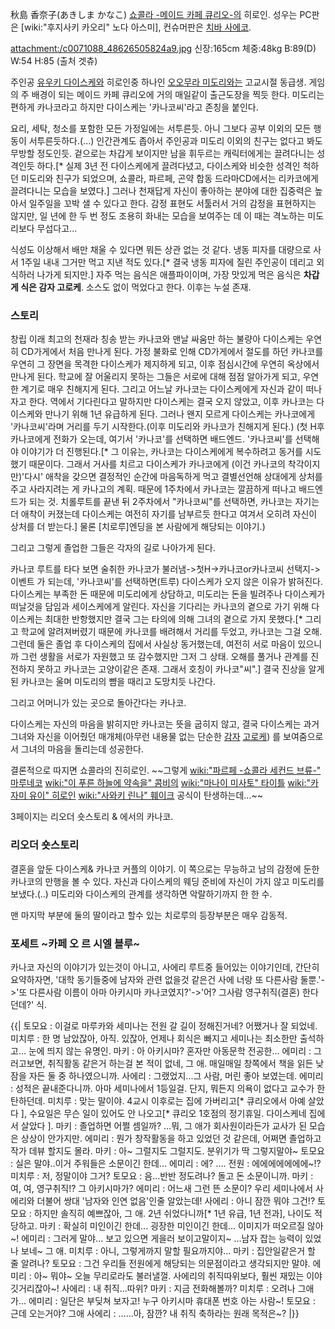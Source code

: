 秋島 香奈子(あきしま かなこ)
[[쇼콜라 -메이드 카페 큐리오-]]의 히로인.
성우는 PC판은 [wiki:"후지사키 카오리" 노다 아스미], 컨슈머판은 [[치바 사에코]]. 

attachment:/c0071088_48626505824a9.jpg
신장:165cm 체중:48kg B:89(D) W:54 H:85 (출처 겟츄)

주인공 [[유우키 다이스케]]와 히로인중 하나인 [[오오무라 미도리]]와는 고교시절 동급생. 게임의 주 배경이 되는 메이드 카페 큐리오에 거의 매일같이 출근도장을 찍듯 한다. 미도리는 편하게 카나코라고 하지만 다이스케는 '카나코씨'라고 존칭을 붙인다.

요리, 세탁, 청소를 포함한 모든 가정일에는 서투른듯. 아니 그보다 공부 이외의 모든 행동이 서투른듯하다.(...) 인간관계도 좁아서 주인공과 미도리 이외의 친구는 없다고 봐도 무방할 정도인듯. 겉으로는 차갑게 보이지만 남을 휘두르는 캐릭터에게는 끌려다니는 성격인듯 하다.[* 실제 3년 전 다이스케에게 끌려다녔고, 다이스케와 비슷한 성격인 척하던 미도리와 친구가 되었으며, 쇼콜라, 파르페, 곤약 합동 드라마CD에서는 리카코에게 끌려다니는 모습을 보였다.] 그러나 천재답게 자신이 좋아하는 분야에 대한 집중력은 높아서 일주일을 꼬박 샐 수 있다고 한다. 감정 표현도 서툴러서 거의 감정을 표현하지는 않지만, 일 년에 한 두 번 정도 조용히 화내는 모습을 보여주는 데 이 때는 격노하는 미도리보다 무섭다고...

식성도 이상해서 배만 채울 수 있다면 뭐든 상관 없는 것 같다. 냉동 피자를 대량으로 사서 1주일 내내 그거만 먹고 지낸 적도 있다.[* 결국 냉동 피자에 질린 주인공이 데리고 외식하러 나가게 되지만.] 자주 먹는 음식은 애플파이이며, 가장 맛있게 먹은 음식은 '''차갑게 식은 감자 고로케'''. 소스도 없이 먹었다고 한다. 이후는 누설 존재.

=== 스토리 ===
창립 이래 최고의 천재라 칭송 받는 카나코와 맨날 싸움만 하는 불량아 다이스케는 우연히 CD가게에서 처음 만나게 된다. 가정 불화로 인해 CD가게에서 절도를 하던 카나코를 우연히 그 장면을 목격한 다이스케가 제지하게 되고, 이후 점심시간에 우연히 옥상에서 만나게 된다. 학교에 잘 어울리지 못하는 그들은 서로에 대해 점점 알아가게 되고, 우연한 계기로 매우 친해지게 된다. 그리고 어느날 카나코는 다이스케에게 자신과 같이 떠나자고 한다. 역에서 기다린다고 말하지만 다이스케는 결국 오지 않았고, 이후 카나코는 다이스케와 만나기 위해 1년 유급하게 된다. 그러나 왠지 모르게 다이스케는 카나코에게 '카나코씨'라며 거리를 두기 시작한다.(이후 미도리와 카나코가 친해지게 된다.)
(첫 H후 카나코에게 전화가 오는데, 여기서 '카나코'를 선택하면 배드엔드. '카나코씨'를 선택해야 이야기가 더 진행된다.[* 그 이유는, 카나코는 다이스케에게 복수하려고 동거를 시도했기 때문이다. 그래서 거사를 치르고 다이스케가 카나코에게 (이건 카나코의 착각이지만)'다시' 애착을 갖으면 결정적인 순간에 마음독하게 먹고 결별선언해 상대에게 상처를 주고 사라지려는 게 카나고의 계획. 때문에 1주차에서 카나코는 깔끔하게 떠나고 배드엔드가 되는 것. 치롤루트를 끝낸 뒤 2주차에서 "카나코씨"를 선택하면, 카나코는 자기는 더 애착이 커졌는데 다이스케는 여전히 자기를 남부르듯 한다고 여겨서 오히려 자신이 상처를 더 받는다.] 물론 [치로루]엔딩을 본 사람에게 해당되는 이야기.)

그리고 그렇게 졸업한 그들은 각자의 길로 나아가게 된다.

카나코 루트를 타다 보면 술취한 카나코가 불러냄->첫H->카나코or카나코씨 선택지->이벤트 가 되는데, '카나코씨'를 선택하면(트루) 다이스케가 오지 않은 이유가 밝혀진다. 다이스케는 부족한 돈 때문에 미도리에게 상담하고, 미도리는 돈을 빌려주나 다이스케가 떠날것을 담임과 세이스케에게 알린다. 자신을 기다리는 카나코의 곁으로 가기 위해 다이스케는 최대한 반항했지만 결국 그는 타의에 의해 그녀의 곁으로 가지 못했다.[* 그리고 학교에 알려져버렸기 때문에 카나코를 배려해서 거리를 두었고, 카나코는 그걸 오해. 그런데 둘은 졸업 후 다이스케의 집에서 사실상 동거했는데, 여전히 서로 마음이 있으니까 그런 생활을 서로가 자원했고 또 감수했지만 그저 그 상태. 오해를 풀거나 관계를 진전하지 못하고 카나코는 고양이같은 존재. 그래서 호칭이 카나코"씨".] 결국 진상을 알게 된 카나코는 울며 미도리의 뺨을 때리고 도망치듯 나간다.

그리고 어머니가 있는 곳으로 돌아간다는 카나코.

다이스케는 자신의 마음을 밝히지만 카나코는 뜻을 굽히지 않고, 결국 다이스케는 과거 그녀와 자신을 이어줬던 매개체(아무런 내용물 없는 단순한 [[감자]] [[고로케]]) 를 보여줌으로서 그녀의 마음을 돌리는데 성공한다.

결론적으로 따지면 쇼콜라의 진히로인. ~~그렇게 [[wiki:"파르페 -쇼콜라 세컨드 브류-" 마루네코]] [[wiki:"이 푸른 하늘에 약속을" 콤비]]의 [[wiki:"마나이 미사토" 타이틀]] [[wiki:"카자미 유이" 히로인]] [[wiki:"사와키 린나" 훼이크]] 공식이 탄생하는데...~~

3페이지는 리오더 숏스토리 & 에서의 카나코.

=== 리오더 숏스토리 ===
결혼을 앞둔 다이스케& 카나코 커플의 이야기. 이 쪽으로는 무능하고 남의 감정에 둔한 카나코의 만행을 볼 수 있다. 자신과 다이스케의 웨딩 준비에 자신이 가지 않고 미도리를 보냈다.(..) 미도리와 다이스케의 관계를 생각하면 악랄하기까지 한 한 수. 

맨 마지막 부분에 둘의 딸이라고 할수 있는 치로루의 등장부분은 매우 감동적.

=== 포세트 ~카페 오 르 시엘 블루~ ===
카나코 자신의 이야기가 있는것이 아니고, 사에리 루트중 들어있는 이야기인데, 간단히 요약하자면, '대학 동기들중에 남자와 관련 없을것 같은건 사에 너랑 또 다른사람 둘뿐.'->'또 다른사람 이름이 아마 아키시마 카나코였지?'->'어? 그사람 영구취직(결혼) 한다던데?' 식.

{{| 토모요 : 이걸로 마루카와 세미나는 전원 갈 길이 정해진거네? 어쨌거나 잘 되었네.
미치루 : 한 명 남았잖아, 아직. 있잖아, 언제나 회식은 빠지고 세미나는 최소한만 출석하고... 눈에 띄지 않는 유명인.
마키 : 아 아키시마? 혼자만 아동문학 전공한...
에미리 : 그러고보면, 취직활동 같은거 하는걸 본 적이 없네, 그 애. 
매일매일 창쪽에서 책을 읽든 낮잠을 자든 둘 중 하나였으니까.
사에리 : 그랬었지...그 사람, 머린 좋아 보였는데.
에미리 : 성적은 끝내준다니까. 아마 세미나에서 1등일걸. 단지, 뭐든지 의욕이 없다고 교수가 한탄하던데.
미치루 : 맞는 말이야. 4교시 이후로는 집에 가버리고[* 큐리오에서 아예 살았다 ], 수요일은 무슨 일이 있어도 안 나오고[* 큐리오 1호점의 정기휴일. 다이스케네 집에서 살았다 ].
마키 : 졸업하면 어쩔 셈일까? ...뭐, 그 애가 회사원이라든가 교사가 된 모습은 상상이 안가지만.
에미리 : 뭔가 창작활동을 하고 있었던 것 같은데, 어쩌면 졸업하고 작가 데뷰 할지도 몰라.
마키 : 아~ 그럴지도 그럴지도. 분위기가 딱 그렇지말야~
토모요 : 실은 말야..이거 주워들은 소문이긴 한데...
에미리 : 에?
....
전원 : 에에에에에에에~!?
미치루 : 저, 정말이야 그거?
토모요 : 음...반반 정도려나? 돌고 돈 소문이니까.
마키 : 여, 여, 영구취직!? 그 아키시마가?
에미리 : 어느새 그런 뜬 소문이? 우리 세미나에서 사에리와 더불어 쌍대 '남자와 인연 없음'인줄 알았는데!
사에리 : 아니 잠깐 뭐야 그건!?
토모요 : 하지만 솔직히 예쁘잖아, 그 애. 2년 쉬었다니까[* 1년 유급, 1년 전과], 나이도 적당하고.
마키 : 확실히 미인이긴 한데... 굉장한 미인이긴 한데... 이미지가 떠오르질 않아~!
에미리 : 그러게 말야... 보고 있으면 게을러 보이고말이지~ ...남자 잡는 능력이 있었나 보네~ 그 애.
미치루 : 아니, 그렇게까지 말할 필요까지야...
마키 : 집안일같은거 할 줄 알려나?
토모요 : 그건 우리들 전원에게 해당되는 의문점이라고 생각되지만 말야.
에미리 : 아~ 뭐야~ 오늘 무리로라도 불러낼껄. 사에리의 취직따위보다, 훨씬 재밌는 이야깃거리잖아~!
사에리 : 내 취직...따위?
마키 : 지금 전화해볼까?
미치루 : 오려나 그애가...
에미리 : 일단은 부딪쳐 보자고! 누구 아키시마 휴대폰 번호 아는 사람~!
토모요 : 근데 오는거야? 그애
사에리 :  ......아, 잠깐? 내 취직 축하라는 원래 목적은~? |}}
